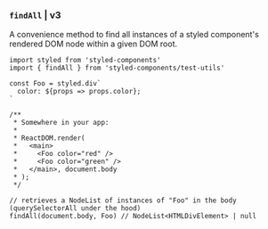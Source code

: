 ### `findAll` | v3

A convenience method to find all instances of a styled component's rendered DOM node within a given DOM root.

```tsx
import styled from 'styled-components'
import { findAll } from 'styled-components/test-utils'

const Foo = styled.div`
  color: ${props => props.color};
`

/**
 * Somewhere in your app:
 *
 * ReactDOM.render(
 *   <main>
 *     <Foo color="red" />
 *     <Foo color="green" />
 *   </main>, document.body
 * );
 */

// retrieves a NodeList of instances of "Foo" in the body (querySelectorAll under the hood)
findAll(document.body, Foo) // NodeList<HTMLDivElement> | null
```
